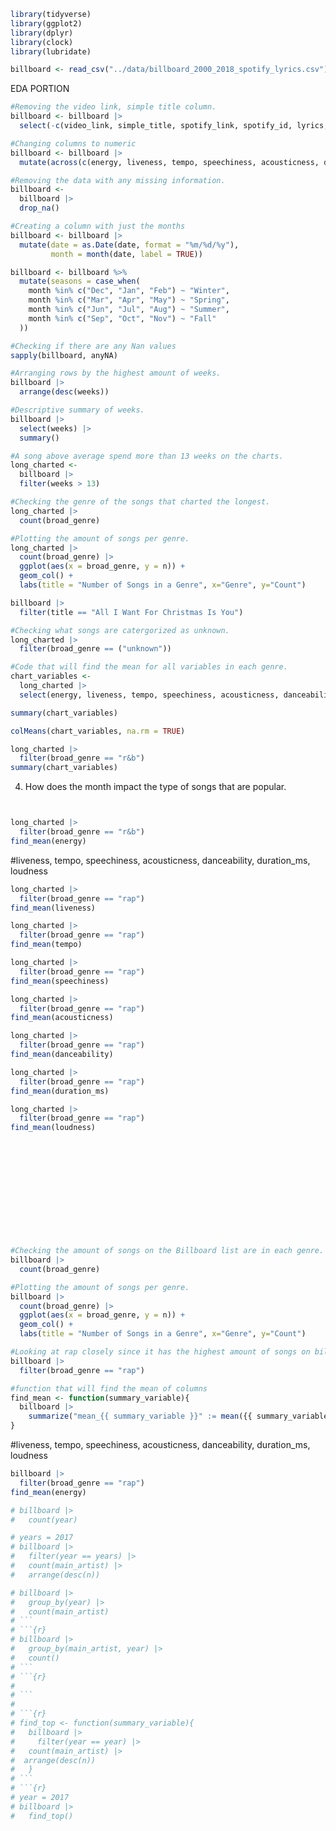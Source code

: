 

```r
library(tidyverse)
library(ggplot2)
library(dplyr)
library(clock)
library(lubridate)
```
```r
billboard <- read_csv("../data/billboard_2000_2018_spotify_lyrics.csv")
```
EDA PORTION 
```r
#Removing the video link, simple title column.
billboard <- billboard |> 
  select(-c(video_link, simple_title, spotify_link, spotify_id, lyrics, analysis_url))
```

```r
#Changing columns to numeric
billboard <- billboard |> 
  mutate(across(c(energy, liveness, tempo, speechiness, acousticness, danceability, duration_ms, loudness, valence), as.numeric))
```

```r
#Removing the data with any missing information.
billboard <- 
  billboard |> 
  drop_na()
```

```r
#Creating a column with just the months
billboard <- billboard |> 
  mutate(date = as.Date(date, format = "%m/%d/%y"),
         month = month(date, label = TRUE))
```

```r
billboard <- billboard %>%
  mutate(seasons = case_when(
    month %in% c("Dec", "Jan", "Feb") ~ "Winter",
    month %in% c("Mar", "Apr", "May") ~ "Spring",
    month %in% c("Jun", "Jul", "Aug") ~ "Summer",
    month %in% c("Sep", "Oct", "Nov") ~ "Fall"
  ))
```

```r
#Checking if there are any Nan values
sapply(billboard, anyNA)
```
```r
#Arranging rows by the highest amount of weeks. 
billboard |> 
  arrange(desc(weeks))
```
```r
#Descriptive summary of weeks.
billboard |> 
  select(weeks) |> 
  summary()
```
```r
#A song above average spend more than 13 weeks on the charts.
long_charted <- 
  billboard |> 
  filter(weeks > 13)  
```

```r
#Checking the genre of the songs that charted the longest.
long_charted |> 
  count(broad_genre)
```

```r
#Plotting the amount of songs per genre. 
long_charted |> 
  count(broad_genre) |> 
  ggplot(aes(x = broad_genre, y = n)) +
  geom_col() +
  labs(title = "Number of Songs in a Genre", x="Genre", y="Count")
```

```r
billboard |> 
  filter(title == "All I Want For Christmas Is You")
```

```r
#Checking what songs are catergorized as unknown.
long_charted |> 
  filter(broad_genre == ("unknown"))
```

```r
#Code that will find the mean for all variables in each genre.
chart_variables <-
  long_charted |> 
  select(energy, liveness, tempo, speechiness, acousticness, danceability, duration_ms, loudness) 
```

```r
summary(chart_variables)
```
```r
colMeans(chart_variables, na.rm = TRUE)
```

```r
long_charted |> 
  filter(broad_genre == "r&b")
summary(chart_variables)
```

4. How does the month impact the type of songs that are popular.
```r

```
```r

```














































```r
long_charted |> 
  filter(broad_genre == "r&b") 
find_mean(energy)
```
#liveness, tempo, speechiness, acousticness, danceability, duration_ms, loudness
```r
long_charted |> 
  filter(broad_genre == "rap") 
find_mean(liveness)
```

```r
long_charted |> 
  filter(broad_genre == "rap") 
find_mean(tempo)
```

```r
long_charted |> 
  filter(broad_genre == "rap") 
find_mean(speechiness)
```

```r
long_charted |> 
  filter(broad_genre == "rap") 
find_mean(acousticness)
```

```r
long_charted |> 
  filter(broad_genre == "rap") 
find_mean(danceability)
```

```r
long_charted |> 
  filter(broad_genre == "rap") 
find_mean(duration_ms)
```

```r
long_charted |> 
  filter(broad_genre == "rap") 
find_mean(loudness)
```

```r

```

```r

```

```r

```

```r

```

```r

```

```r

```

```r

```

```r

```

```r

```

```r

```

```r

```

```r

```


```r
#Checking the amount of songs on the Billboard list are in each genre.
billboard |> 
  count(broad_genre)
```
```r
#Plotting the amount of songs per genre. 
billboard |> 
  count(broad_genre) |> 
  ggplot(aes(x = broad_genre, y = n)) +
  geom_col() +
  labs(title = "Number of Songs in a Genre", x="Genre", y="Count")
```
```r
#Looking at rap closely since it has the highest amount of songs on billboards
billboard |> 
  filter(broad_genre == "rap")
```

```r
#function that will find the mean of columns
find_mean <- function(summary_variable){
  billboard |> 
    summarize("mean_{{ summary_variable }}" := mean({{ summary_variable }}, na.rm = TRUE))
}
```
#liveness, tempo, speechiness, acousticness, danceability, duration_ms, loudness
```r
billboard |> 
  filter(broad_genre == "rap") 
find_mean(energy)
```






















```r
# billboard |> 
#   count(year)
```
```r
# years = 2017
# billboard |> 
#   filter(year == years) |> 
#   count(main_artist) |> 
#   arrange(desc(n))

```
```r
# billboard |> 
#   group_by(year) |> 
#   count(main_artist)
# ```
# ```{r}
# billboard |> 
#   group_by(main_artist, year) |> 
#   count()
# ```
# ```{r}
# 
# ```
# 
# ```{r}
# find_top <- function(summary_variable){
#   billboard |> 
#     filter(year == year) |> 
#   count(main_artist) |> 
#  arrange(desc(n))
#   }
# ```
# ```{r}
# year = 2017
# billboard |> 
#   find_top()
```

```r


```
```r

```

